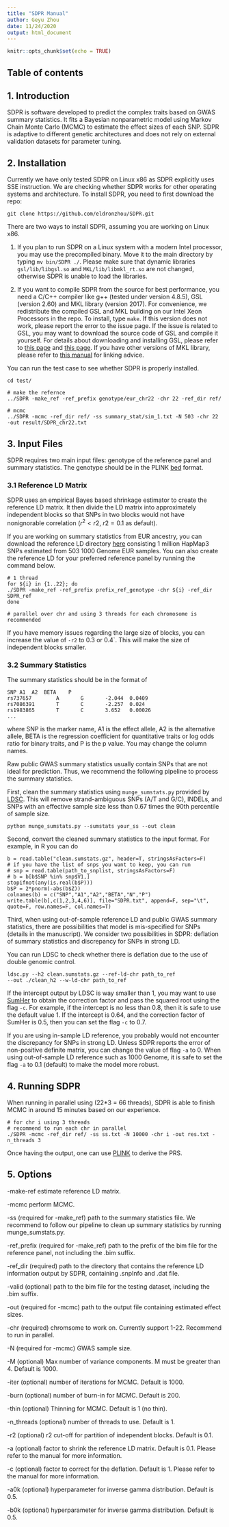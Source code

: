 ```yaml
---
title: "SDPR Manual"
author: Geyu Zhou
date: 11/24/2020
output: html_document
---
```


```r
knitr::opts_chunk$set(echo = TRUE)
```


## Table of contents

## 1. Introduction

SDPR is software developed to predict the complex traits based on GWAS summary statistics. It fits a Bayesian nonparametric model using Markov Chain Monte Carlo (MCMC) to estimate the effect sizes of each SNP. SDPR is adaptive to different genetic architectures and does not rely on external validation datasets for parameter tuning.

## 2. Installation

Currently we have only tested SDPR on Linux x86 as SDPR explicitly uses SSE instruction. We are checking whether SDPR works for other operating systems and architecture. To install SDPR, you need to first download the repo:

```
git clone https://github.com/eldronzhou/SDPR.git
```

There are two ways to install SDPR, assuming you are working on Linux x86. 

1. If you plan to run SDPR on a Linux system with a modern Intel processor, you may use the precompiled binary. Move it to the main directory by typing `mv bin/SDPR ./`. Please make sure that dynamic libraries `gsl/lib/libgsl.so` and `MKL/lib/libmkl_rt.so` are not changed, otherwise SDPR is unable to load the libraries.


2. If you want to compile SDPR from the source for best performance, you need a C/C++ compiler like g++ (tested under version 4.8.5), GSL (version 2.60) and MKL library (version 2017). For convenience, we redistribute the compiled GSL and MKL building on our Intel Xeon Processors in the repo. To install, type `make`. If this version does not work, please report the error to the issue page. If the issue is related to GSL, you may want to download the source code of GSL and compile it yourself. For details about downloading and installing GSL, please refer to [this page](https://www.gnu.org/software/gsl/) and [this page](https://www.gnu.org/software/gsl/doc/html/usage.html#compiling-and-linking). If you have other versions of MKL library, please refer to [this manual](https://software.intel.com/content/www/us/en/develop/articles/intel-mkl-link-line-advisor.html) for linking advice.

You can run the test case to see whether SDPR is properly installed.

```
cd test/

# make the refernce
../SDPR -make_ref -ref_prefix genotype/eur_chr22 -chr 22 -ref_dir ref/

# mcmc
../SDPR -mcmc -ref_dir ref/ -ss summary_stat/sim_1.txt -N 503 -chr 22 -out result/SDPR_chr22.txt
```

## 3. Input Files

SDPR requires two main input files: genotype of the reference panel and summary statistics. The genotype should be in the PLINK [bed](https://www.cog-genomics.org/plink2/formats#bed) format. 

### 3.1 Reference LD Matrix

SDPR uses an empirical Bayes based shrinkage estimator to create the reference LD matrix. It then divide the LD matrix into approximately independent blocks so that SNPs in two blocks would not have nonignorable correlation ($r^2 < r2$, $r2 = 0.1$ as default). 

If you are working on summary statistics from EUR ancestry, you can download the reference LD directory [here]() consisting 1 million HapMap3 SNPs estimated from 503 1000 Genome EUR samples. You can also create the reference LD for your preferred reference panel by running the command below. 

```
# 1 thread 
for ${i} in {1..22}; do
./SDPR -make_ref -ref_prefix prefix_ref_genotype -chr ${i} -ref_dir SDPR_ref 
done

# parallel over chr and using 3 threads for each chromosome is recommended
```

If you have memory issues regarding the large size of blocks, you can increase the value of `-r2` to 0.3 or 0.4`. This will make the size of independent blocks smaller. 

### 3.2 Summary Statistics

The summary statistics should be in the format of 

```
SNP	A1	A2	BETA	P
rs737657        A       G       -2.044  0.0409
rs7086391       T       C       -2.257  0.024
rs1983865       T       C       3.652   0.00026
...
```

where SNP is the marker name, A1 is the effect allele, A2 is the alternative allele, BETA is the regression coefficient for quantitative traits or log odds ratio for binary traits, and P is the p value. You may change the column names. 

Raw public GWAS summary statistics usually contain SNPs that are not ideal for prediction. Thus, we recommend the following pipeline to process the summary statistics.

First, clean the summary statistics using `munge_sumstats.py` provided by [LDSC](https://github.com/bulik/ldsc). This will remove strand-ambiguous SNPs (A/T and G/C), INDELs, and SNPs with an effective sample size less than 0.67 times the 90th percentile of sample size.

```
python munge_sumstats.py --sumstats your_ss --out clean
```

Second, convert the cleaned summary statistics to the input format. For example, in R you can do

```
b = read.table("clean.sumstats.gz", header=T, stringsAsFactors=F)
# if you have the list of snps you want to keep, you can run
# snp = read.table(path_to_snplist, stringsAsFactors=F)
# b = b[b$SNP %in% snp$V1,]
stopifnot(any(is.real(b$P)))
b$P = 2*pnorm(-abs(b$Z))
colnames(b) = c("SNP","A1","A2","BETA","N","P")
write.table(b[,c(1,2,3,4,6)], file="SDPR.txt", append=F, sep="\t", quote=F, row.names=F, col.names=T)
```

Third, when using out-of-sample reference LD and public GWAS summary statistics, there are possibilities that model is mis-specified for SNPs (details in the manuscript). We consider two possibilities in SDPR: deflation of summary statistics and discrepancy for SNPs in strong LD. 

You can run LDSC to check whether there is deflation due to the use of double genomic control.

```
ldsc.py --h2 clean.sumstats.gz --ref-ld-chr path_to_ref 
--out ./clean_h2 --w-ld-chr path_to_ref
```

If the intercept output by LDSC is way smaller than 1, you may want to use [SumHer](http://dougspeed.com/sumher-server/) to obtain the correction factor and pass the squared root using the flag `-c`. For example, if the intercept is no less than 0.8, then it is safe to use the default value 1. If the intercept is 0.64, and the correction factor of SumHer is 0.5, then you can set the flag `-c ` to 0.7.

If you are using in-sample LD reference, you probably would not encounter the discrepancy for SNPs in strong LD. Unless SDPR reports the error of non-positive definite matrix, you can change the value of flag `-a` to 0. When using out-of-sample LD reference such as 1000 Genome, it is safe to set the flag `-a` to 0.1 (default) to make the model more robust.

## 4. Running SDPR

When running in parallel using (22*3 = 66 threads), SDPR is able to finish MCMC in around 15 minutes based on our experience.

```
# for chr i using 3 threads
# recommend to run each chr in parallel
./SDPR -mcmc -ref_dir ref/ -ss ss.txt -N 10000 -chr i -out res.txt -n_threads 3
```

Once having the output, one can use [PLINK](https://www.cog-genomics.org/plink/1.9/score) to derive the PRS. 

## 5. Options

-make-ref estimate reference LD matrix.

-mcmc perform MCMC.

-ss (required for -make_ref) path to the summary statistics file. We recommend to follow our pipeline to clean up summary statistics by running munge_sumstats.py.

-ref_prefix (required for -make_ref) path to the prefix of the bim file for the reference panel, not including the .bim suffix.

-ref_dir (required) path to the directory that contains the reference LD information output by SDPR, containing .snpInfo and .dat file.

-valid (optional) path to the bim file for the testing dataset, including the .bim suffix.

-out (required for -mcmc) path to the output file containing estimated effect sizes.

-chr (required) chromsome to work on. Currently support 1-22. Recommend to run in parallel.

-N (required for -mcmc) GWAS sample size.

-M (optional) Max number of variance components. M must be greater than 4. Default is 1000.

-iter (optional) number of iterations for MCMC. Default is 1000.

-burn (optional) number of burn-in for MCMC. Default is 200.

-thin (optional) Thinning for MCMC. Default is 1 (no thin). 

-n_threads (optional) number of threads to use. Default is 1.

-r2 (optional) r2 cut-off for partition of independent blocks. Default is 0.1.
 
-a (optional) factor to shrink the reference LD matrix. Default is 0.1. Please refer to the manual for more information.

-c (optional) factor to correct for the deflation. Default is 1. Please refer to the manual for more information.

-a0k (optional) hyperparameter for inverse gamma distribution. Default is 0.5.

-b0k (optional) hyperparameter for inverse gamma distribution. Default is 0.5.

